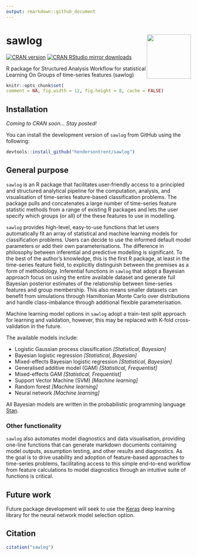 ```yaml
---
output: rmarkdown::github_document
---
```


# sawlog <img src="man/figures/logo.png" align="right" width="120" />

[![CRAN version](http://www.r-pkg.org/badges/version/catch22)](http://www.r-pkg.org/pkg/catch22)
[![CRAN RStudio mirror downloads](http://cranlogs.r-pkg.org/badges/catch22)](http://www.r-pkg.org/pkg/catch22)

R package for Structured Analysis Workflow for statistical Learning On Groups of time-series features (sawlog)

```r
knitr::opts_chunk$set(
comment = NA, fig.width = 12, fig.height = 8, cache = FALSE)
```

## Installation

*Coming to CRAN soon... Stay posted!*

You can install the development version of `sawlog` from GitHub using the following:

```r
devtools::install_github("hendersontrent/sawlog")
```

## General purpose

`sawlog` is an R package that facilitates user-friendly access to a principled and structured analytical pipeline for the computation, analysis, and visualisation of time-series feature-based classification problems. The package pulls and concatenates a large number of time-series feature statistic methods from a range of existing R packages and lets the user specify which groups (or all) of the these features to use in modelling.

`sawlog` provides high-level, easy-to-use functions that let users automatically fit an array of statistical and machine learning models for classification problems. Users can decide to use the informed default model parameters or add their own parameterisations. The difference in philosophy between inferential and predictive modelling is significant. To the best of the author's knowledge, this is the first R package, at least in the time-series feature field, to explicitly distinguish between the premises as a form of methodology. Inferential functions in `sawlog` that adopt a Bayesian approach focus on using the entire available dataset and generate full Bayesian posterior estimates of the relationship between time-series features and group membership. This also means smaller datasets can benefit from simulations through Hamiltonian Monte Carlo over distributions and handle class-imbalance through additional flexible parameterisation.

Machine learning model options in `sawlog` adopt a train-test split approach for learning and validation, however, this may be replaced with K-fold cross-validation in the future.

The available models include:

* Logistic Gaussian process classification *[Statistical, Bayesian]*
* Bayesian logistic regression *[Statistical, Bayesian]*
* Mixed-effects Bayesian logistic regression *[Statistical, Bayesian]*
* Generalised additive model (GAM) *[Statistical, Frequentist]*
* Mixed-effects GAM *[Statistical, Frequentist]*
* Support Vector Machine (SVM) *[Machine learning]*
* Random forest *[Machine learning]*
* Neural network *[Machine learning]*

All Bayesian models are written in the probabilistic programming language [Stan](https://mc-stan.org).

### Other functionality

`sawlog` also automates model diagnostics and data visualisation, providing one-line functions that can generate markdown documents containing model outputs, assumption testing, and other results and diagnostics. As the goal is to drive usability and adoption of feature-based approaches to time-series problems, facilitating access to this simple end-to-end workflow from feature calculations to model diagnostics through an intuitive suite of functions is critical.

## Future work

Future package development will seek to use the [Keras](https://keras.io) deep learning library for the neural network model selection option.

## Citation

```r
citation("sawlog")
```
